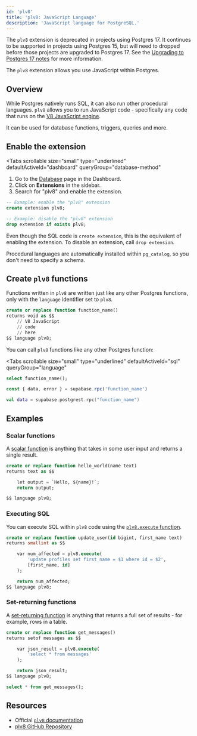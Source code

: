 ```yaml
---
id: 'plv8'
title: 'plv8: JavaScript Language'
description: 'JavaScript language for PostgreSQL.'
---
```


<Admonition type="deprecation">

The `plv8` extension is deprecated in projects using Postgres 17. It continues to be supported in projects using Postgres 15, but will need to dropped before those projects are upgraded to Postgres 17. See the [Upgrading to Postgres 17 notes](/docs/guides/platform/upgrading#upgrading-to-postgres-17) for more information.

</Admonition>

The `plv8` extension allows you use JavaScript within Postgres.

## Overview

While Postgres natively runs SQL, it can also run other procedural languages.
`plv8` allows you to run JavaScript code - specifically any code that runs on the [V8 JavaScript engine](https://v8.dev).

It can be used for database functions, triggers, queries and more.

## Enable the extension

<Tabs
  scrollable
  size="small"
  type="underlined"
  defaultActiveId="dashboard"
  queryGroup="database-method"
>
<TabPanel id="dashboard" label="Dashboard">

1. Go to the [Database](https://supabase.com/dashboard/project/_/database/tables) page in the Dashboard.
2. Click on **Extensions** in the sidebar.
3. Search for "plv8" and enable the extension.

</TabPanel>
<TabPanel id="sql" label="SQL">

```sql
-- Example: enable the "plv8" extension
create extension plv8;

-- Example: disable the "plv8" extension
drop extension if exists plv8;
```

Even though the SQL code is `create extension`, this is the equivalent of enabling the extension.
To disable an extension, call `drop extension`.

Procedural languages are automatically installed within `pg_catalog`, so you don't need to specify a schema.

</TabPanel>
</Tabs>

## Create `plv8` functions

Functions written in `plv8` are written just like any other Postgres functions, only
with the `language` identifier set to `plv8`.

```sql
create or replace function function_name()
returns void as $$
    // V8 JavaScript
    // code
    // here
$$ language plv8;
```

You can call `plv8` functions like any other Postgres function:

<Tabs
  scrollable
  size="small"
  type="underlined"
  defaultActiveId="sql"
  queryGroup="language"
>
<TabPanel id="sql" label="SQL">

```sql
select function_name();
```

</TabPanel>
<TabPanel id="js" label="JavaScript">

```js
const { data, error } = supabase.rpc('function_name')
```

</TabPanel>
<TabPanel id="kotlin" label="Kotlin">

```kotlin
val data = supabase.postgrest.rpc("function_name")
```

</TabPanel>
</Tabs>

## Examples

### Scalar functions

A [scalar function](https://plv8.github.io/#scalar-function-calls) is anything that takes in some user input and returns a single result.

```sql
create or replace function hello_world(name text)
returns text as $$

    let output = `Hello, ${name}!`;
    return output;

$$ language plv8;
```

### Executing SQL

You can execute SQL within `plv8` code using the [`plv8.execute` function](https://plv8.github.io/#plv8-execute).

```sql
create or replace function update_user(id bigint, first_name text)
returns smallint as $$

    var num_affected = plv8.execute(
        'update profiles set first_name = $1 where id = $2',
        [first_name, id]
    );

    return num_affected;
$$ language plv8;
```

### Set-returning functions

A [set-returning function](https://plv8.github.io/#set-returning-function-calls) is anything that returns a full set of results - for example, rows in a table.

```sql
create or replace function get_messages()
returns setof messages as $$

    var json_result = plv8.execute(
        'select * from messages'
    );

    return json_result;
$$ language plv8;

select * from get_messages();
```

## Resources

- Official [`plv8` documentation](https://plv8.github.io/)
- [plv8 GitHub Repository](https://github.com/plv8/plv8)
